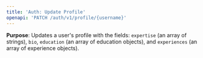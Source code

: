 ```yaml
---
title: 'Auth: Update Profile'
openapi: 'PATCH /auth/v1/profile/{username}'
---
```


**Purpose**: Updates a user's profile with the fields: `expertise` (an array of strings), `bio`, `education` (an array of education objects), and `experiences` (an array of experience objects).
